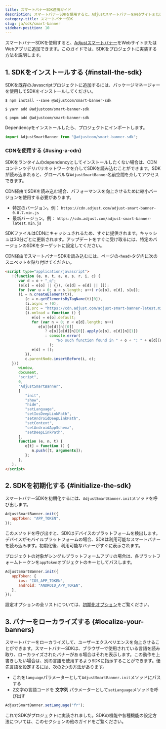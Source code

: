 ```yaml
---
title: スマートバナーSDK連携ガイド
description: スマートバナーSDKを使用すると、AdjustスマートバナーをWebサイトまたはWebアプリに追加できます。
category-title: スマートバナーSDK
slug: ja/sdk/smart-banner
sidebar-position: 10
---
```


スマートバナーSDKを使用すると、[Adjustスマートバナー](https://www.adjust.com/glossary/smart-banners/)をWebサイトまたはWebアプリに追加できます。このガイドでは、SDKをプロジェクトに実装する方法を説明します。

## 1\. SDKをインストールする {#install-the-sdk}

SDKを既存のJavascriptプロジェクトに追加するには、パッケージマネージャーを使用してSDKをインストールしてください。

<Tabs>
<Tab title="npm">

```console
$ npm install --save @adjustcom/smart-banner-sdk
```

</Tab>
<Tab title="Yarn">

```console
$ yarn add @adjustcom/smart-banner-sdk
```

</Tab>
<Tab title="pnpm">

```console
$ pnpm add @adjustcom/smart-banner-sdk
```

</Tab>
</Tabs>

Dependencyをインストールしたら、プロジェクトにインポートします。

```js
import AdjustSmartBanner from "@adjustcom/smart-banner-sdk";
```

### CDNを使用する {#using-a-cdn}

SDKをランタイムのdependencyとしてインストールしたくない場合は、CDNコンテンツデリバリネットワークを介してSDKを読み込むことができます。SDKが読み込まれると、グローバルな`AdjustSmartBanner`名前空間を介してアクセスできます。

CDN経由でSDKを読み込む場合、パフォーマンスを向上させるために縮小バージョンを使用する必要があります。

- 特定のバージョン。例： `https://cdn.adjust.com/adjust-smart-banner-0.0.7.min.js`
- 最新バージョン。例： `https://cdn.adjust.com/adjust-smart-banner-latest.min.js`

SDKファイルはCDNにキャッシュされるため、すぐに提供されます。キャッシュは30分ごとに更新されます。アップデートをすぐに受け取るには、特定のバージョンのSDKをターゲットに設定してください。

CDN経由でスマートバナーSDKを読み込むには、ページの`<head>`タグ内に次のスニペットを貼り付けてください。

```html
<script type="application/javascript">
   !(function (e, n, t, a, o, s, r, i, c) {
      var d = o + "_q";
      (e[o] = e[o] || {}), (e[d] = e[d] || []);
      for (var u = 0; u < s.length; u++) r(e[o], e[d], s[u]);
      (i = n.createElement(t)),
         (c = n.getElementsByTagName(t)[0]),
         (i.async = !0),
         (i.src = "https://cdn.adjust.com/adjust-smart-banner-latest.min.js"),
         (i.onload = function () {
            e[o] = e[o].default;
            for (var n = 0; n < e[d].length; n++)
               e[o][e[d][n][0]]
                  ? e[o][e[d][n][0]].apply(e[o], e[d][n][1])
                  : console.error(
                       "No such function found in " + o + ": " + e[d][n][0],
                    );
            e[d] = [];
         }),
         c.parentNode.insertBefore(i, c);
   })(
      window,
      document,
      "script",
      0,
      "AdjustSmartBanner",
      [
         "init",
         "show",
         "hide",
         "setLanguage",
         "setIosDeepLinkPath",
         "setAndroidDeepLinkPath",
         "setContext",
         "setAndroidAppSchema",
         "setDeepLinkPath",
      ],
      function (e, n, t) {
         e[t] = function () {
            n.push([t, arguments]);
         };
      },
   );
</script>
```

## 2\. SDKを初期化する {#initialize-the-sdk}

スマートバナーSDKを初期化するには、`AdjustSmartBanner.init`メソッドを呼び出します。

```js
AdjustSmartBanner.init({
   appToken: "APP_TOKEN",
});
```

このメソッドを呼び出すと、SDKはデバイスのプラットフォームを検出します。デバイスがモバイルプラットフォームの場合、SDKは利用可能なスマートバナーを読み込みます。初期化後、利用可能なバナーがすぐに表示されます。

プロジェクトの対象がシングルプラットフォームアプリの場合は、各プラットフォームトークンを`appToken`オブジェクトのキーとしてパスします。

```js
AdjustSmartBanner.init({
   appToken: {
      ios: "IOS_APP_TOKEN",
      android: "ANDROID_APP_TOKEN",
   },
});
```

<Callout type="note">

設定オプションの全リストについては、[初期化オプション](/ja/sdk/smart-banner/init-options)をご覧ください。

</Callout>

## 3\. バナーをローカライズする {#localize-your-banners}

スマートバナーをローカライズして、ユーザーエクスペリエンスを向上させることができます。スマートバナーSDKは、ブラウザーで使用されている言語を読み取り、ローカライズされたバナーがある場合はそれを表示します。この動作を上書きしたい場合は、別の言語を使用するようSDKに指示することができます。優先言語を設定するには、次の2つの方法があります。

- これを`language`パラメーターとして`AdjustSmartBanner.init`メソッドにパスする
- 2文字の言語コードを **文字列** パラメーターとして`setLanguage`メソッドを呼び出す

```js
AdjustSmartBanner.setLanguage("fr");
```

これでSDKがプロジェクトに実装されました。SDKの機能や各種機能の設定方法については、このセクションの他のガイドをご覧ください。
